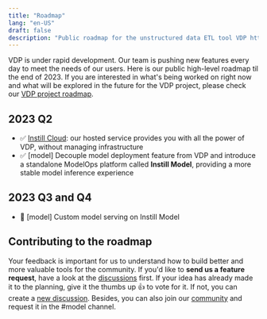 ```yaml
---
title: "Roadmap"
lang: "en-US"
draft: false
description: "Public roadmap for the unstructured data ETL tool VDP https://github.com/instill-ai/vdp"
---
```


VDP is under rapid development. Our team is pushing new features every day to meet the needs of our users. Here is our public high-level roadmap til the end of 2023. If you are interested in what's being worked on right now and what will be explored in the future for the VDP project, please check our [VDP project roadmap](https://github.com/orgs/instill-ai/projects/5/views/4).

## 2023 Q2

- ✅ [Instill Cloud](/docs/instill-cloud/welcome): our hosted service provides you with all the power of VDP, without managing infrastructure
- ✅ [model] Decouple model deployment feature from VDP and introduce a standalone ModelOps platform called **Instill Model**, providing a more stable model inference experience

## 2023 Q3 and Q4

- 🔮 [model] Custom model serving on Instill Model

## Contributing to the roadmap

Your feedback is important for us to understand how to build better and more valuable tools for the community.
If you'd like to **send us a feature request**, have a look at the [discussions](https://github.com/instill-ai/model/discussions) first.
If your idea has already made it to the planning, give it the thumbs up 👍 to vote for it. If not, you can create a [new discussion](https://github.com/instill-ai/model/discussions/new). Besides, you can also join our [community](https://discord.gg/sevxWsqpGh) and request it in the #model channel.
